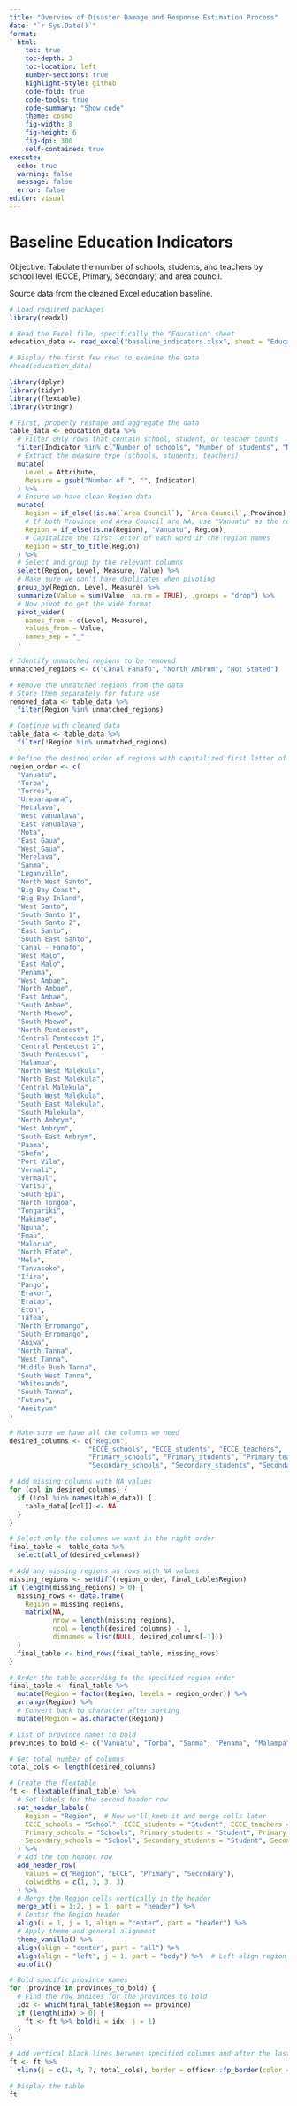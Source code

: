 ```yaml
---
title: "Overview of Disaster Damage and Response Estimation Process"
date: "`r Sys.Date()`"
format:
  html:
    toc: true
    toc-depth: 3
    toc-location: left
    number-sections: true
    highlight-style: github
    code-fold: true
    code-tools: true
    code-summary: "Show code"
    theme: cosmo
    fig-width: 8
    fig-height: 6
    fig-dpi: 300
    self-contained: true
execute:
  echo: true
  warning: false
  message: false
  error: false
editor: visual
---
```


# Baseline Education Indicators

Objective: Tabulate the number of schools, students, and teachers by school level (ECCE, Primary, Secondary) and area council.

Source data from the cleaned Excel education baseline.

```r
# Load required packages
library(readxl)

# Read the Excel file, specifically the "Education" sheet
education_data <- read_excel("baseline_indicators.xlsx", sheet = "Education")

# Display the first few rows to examine the data
#head(education_data)

library(dplyr)
library(tidyr)
library(flextable)
library(stringr)

# First, properly reshape and aggregate the data
table_data <- education_data %>%
  # Filter only rows that contain school, student, or teacher counts
  filter(Indicator %in% c("Number of schools", "Number of students", "Number of teachers")) %>%
  # Extract the measure type (schools, students, teachers)
  mutate(
    Level = Attribute,
    Measure = gsub("Number of ", "", Indicator)
  ) %>%
  # Ensure we have clean Region data
  mutate(
    Region = if_else(!is.na(`Area Council`), `Area Council`, Province),
    # If both Province and Area Council are NA, use "Vanuatu" as the region
    Region = if_else(is.na(Region), "Vanuatu", Region),
    # Capitalize the first letter of each word in the region names
    Region = str_to_title(Region)
  ) %>%
  # Select and group by the relevant columns
  select(Region, Level, Measure, Value) %>%
  # Make sure we don't have duplicates when pivoting
  group_by(Region, Level, Measure) %>%
  summarize(Value = sum(Value, na.rm = TRUE), .groups = "drop") %>%
  # Now pivot to get the wide format
  pivot_wider(
    names_from = c(Level, Measure),
    values_from = Value,
    names_sep = "_"
  )

# Identify unmatched regions to be removed
unmatched_regions <- c("Canal Fanafo", "North Ambrum", "Not Stated")

# Remove the unmatched regions from the data
# Store them separately for future use
removed_data <- table_data %>% 
  filter(Region %in% unmatched_regions)

# Continue with cleaned data
table_data <- table_data %>%
  filter(!Region %in% unmatched_regions)

# Define the desired order of regions with capitalized first letter of each word
region_order <- c(
  "Vanuatu",
  "Torba",
  "Torres",
  "Ureparapara",
  "Motalava",
  "West Vanualava",
  "East Vanualava",
  "Mota",
  "East Gaua",
  "West Gaua",
  "Merelava",
  "Sanma",
  "Luganville",
  "North West Santo",
  "Big Bay Coast",
  "Big Bay Inland",
  "West Santo",
  "South Santo 1",
  "South Santo 2",
  "East Santo",
  "South East Santo",
  "Canal - Fanafo",
  "West Malo",
  "East Malo",
  "Penama",
  "West Ambae",
  "North Ambae",
  "East Ambae",
  "South Ambae",
  "North Maewo",
  "South Maewo",
  "North Pentecost",
  "Central Pentecost 1",
  "Central Pentecost 2",
  "South Pentecost",
  "Malampa",
  "North West Malekula",
  "North East Malekula",
  "Central Malekula",
  "South West Malekula",
  "South East Malekula",
  "South Malekula",
  "North Ambrym",
  "West Ambrym",
  "South East Ambrym",
  "Paama",
  "Shefa",
  "Port Vila",
  "Vermali",
  "Vermaul",
  "Varisu",
  "South Epi",
  "North Tongoa",
  "Tongariki",
  "Makimae",
  "Nguna",
  "Emau",
  "Malorua",
  "North Efate",
  "Mele",
  "Tanvasoko",
  "Ifira",
  "Pango",
  "Erakor",
  "Eratap",
  "Eton",
  "Tafea",
  "North Erromango",
  "South Erromango",
  "Aniwa",
  "North Tanna",
  "West Tanna",
  "Middle Bush Tanna",
  "South West Tanna",
  "Whitesands",
  "South Tanna",
  "Futuna",
  "Aneityum"
)

# Make sure we have all the columns we need
desired_columns <- c("Region", 
                    "ECCE_schools", "ECCE_students", "ECCE_teachers",
                    "Primary_schools", "Primary_students", "Primary_teachers",
                    "Secondary_schools", "Secondary_students", "Secondary_teachers")

# Add missing columns with NA values
for (col in desired_columns) {
  if (!col %in% names(table_data)) {
    table_data[[col]] <- NA
  }
}

# Select only the columns we want in the right order
final_table <- table_data %>%
  select(all_of(desired_columns))

# Add any missing regions as rows with NA values
missing_regions <- setdiff(region_order, final_table$Region)
if (length(missing_regions) > 0) {
  missing_rows <- data.frame(
    Region = missing_regions,
    matrix(NA, 
           nrow = length(missing_regions), 
           ncol = length(desired_columns) - 1,
           dimnames = list(NULL, desired_columns[-1]))
  )
  final_table <- bind_rows(final_table, missing_rows)
}

# Order the table according to the specified region order
final_table <- final_table %>%
  mutate(Region = factor(Region, levels = region_order)) %>%
  arrange(Region) %>%
  # Convert back to character after sorting
  mutate(Region = as.character(Region))

# List of province names to bold
provinces_to_bold <- c("Vanuatu", "Torba", "Sanma", "Penama", "Malampa", "Shefa", "Tafea")

# Get total number of columns
total_cols <- length(desired_columns)

# Create the flextable
ft <- flextable(final_table) %>%
  # Set labels for the second header row
  set_header_labels(
    Region = "Region",  # Now we'll keep it and merge cells later
    ECCE_schools = "School", ECCE_students = "Student", ECCE_teachers = "Teacher",
    Primary_schools = "Schools", Primary_students = "Student", Primary_teachers = "Teacher",
    Secondary_schools = "School", Secondary_students = "Student", Secondary_teachers = "Teachers"
  ) %>%
  # Add the top header row
  add_header_row(
    values = c("Region", "ECCE", "Primary", "Secondary"),
    colwidths = c(1, 3, 3, 3)
  ) %>%
  # Merge the Region cells vertically in the header
  merge_at(i = 1:2, j = 1, part = "header") %>%
  # Center the Region header
  align(i = 1, j = 1, align = "center", part = "header") %>%
  # Apply theme and general alignment
  theme_vanilla() %>%
  align(align = "center", part = "all") %>%
  align(align = "left", j = 1, part = "body") %>%  # Left align region names in body
  autofit()

# Bold specific province names
for (province in provinces_to_bold) {
  # Find the row indices for the provinces to bold
  idx <- which(final_table$Region == province)
  if (length(idx) > 0) {
    ft <- ft %>% bold(i = idx, j = 1)
  }
}

# Add vertical black lines between specified columns and after the last column
ft <- ft %>%
  vline(j = c(1, 4, 7, total_cols), border = officer::fp_border(color = "black", width = 1))

# Display the table
ft
```


```r
```

